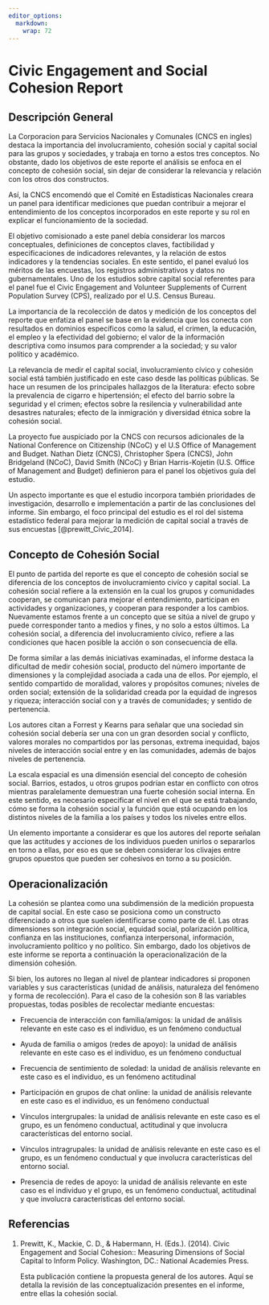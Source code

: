 ```yaml
---
editor_options: 
  markdown: 
    wrap: 72
---
```


# Civic Engagement and Social Cohesion Report

## Descripción General

La Corporacion para Servicios Nacionales y Comunales (CNCS en ingles)
destaca la importancia del involucramiento, cohesión social y capital
social para las grupos y sociedades, y trabaja en torno a estos tres
conceptos. No obstante, dado los objetivos de este reporte el análisis
se enfoca en el concepto de cohesión social, sin dejar de considerar la
relevancia y relación con los otros dos constructos.

Así, la CNCS encomendó que el Comité en Estadísticas Nacionales creara
un panel para identificar mediciones que puedan contribuir a mejorar el
entendimiento de los conceptos incorporados en este reporte y su rol en
explicar el funcionamiento de la sociedad.

El objetivo comisionado a este panel debía considerar los marcos
conceptuales, definiciones de conceptos claves, factibilidad y
especificaciones de indicadores relevantes, y la relación de estos
indicadores y la tendencias sociales. En este sentido, el panel evaluó
los méritos de las encuestas, los registros administrativos y datos no
gubernamentales. Uno de los estudios sobre capital social referentes
para el panel fue el Civic Engagement and Volunteer Supplements of
Current Population Survey (CPS), realizado por el U.S. Census Bureau.

La importancia de la recolección de datos y medición de los conceptos
del reporte que enfatiza el panel se base en la evidencia que los
conecta con resultados en dominios específicos como la salud, el crimen,
la educación, el empleo y la efectividad del gobierno; el valor de la
información descriptiva como insumos para comprender a la sociedad; y su
valor político y académico.

La relevancia de medir el capital social, involucramiento cívico y
cohesión social está también justificado en este caso desde las
políticas públicas. Se hace un resumen de los principales hallazgos de
la literatura: efecto sobre la prevalencia de cigarro e hipertensión; el
efecto del barrio sobre la seguridad y el crimen; efectos sobre la
resilencia y vulnerabilidad ante desastres naturales; efecto de la
inmigración y diversidad étnica sobre la cohesión social.

La proyecto fue auspiciado por la CNCS con recursos adicionales de la
National Conference on Citizenship (NCoC) y el U.S Office of Management
and Budget. Nathan Dietz (CNCS), Christopher Spera (CNCS), John
Bridgeland (NCoC), David Smith (NCoC) y Brian Harris-Kojetin (U.S.
Office of Management and Budget) definieron para el panel los objetivos
guía del estudio.

Un aspecto importante es que el estudio incorpora también prioridades de
investigación, desarrollo e implementación a partir de las conclusiones
del informe. Sin embargo, el foco principal del estudio es el rol del
sistema estadístico federal para mejorar la medición de capital social a
través de sus encuestas [@prewitt_Civic_2014].

## Concepto de Cohesión Social

El punto de partida del reporte es que el concepto de cohesión social se
diferencia de los conceptos de involucramiento civíco y capital social.
La cohesión social refiere a la extensión en la cual los grupos y
comunidades cooperan, se comunican para mejorar el entendimiento,
participan en actividades y organizaciones, y cooperan para responder a
los cambios. Nuevamente estamos frente a un concepto que se sitúa a
nivel de grupo y puede corresponder tanto a medios y fines, y no solo a
estos últimos. La cohesión social, a diferencia del involucramiento
cívico, refiere a las condiciones que hacen posible la acción o son
consecuencia de ella.

De forma similar a las demás iniciativas examinadas, el informe destaca
la dificultad de medir cohesión social, producto del número importante
de dimensiones y la complejidad asociada a cada una de ellos. Por
ejemplo, el sentido compartido de moralidad, valores y propósitos
comunes; niveles de orden social; extensión de la solidaridad creada por
la equidad de ingresos y riqueza; interacción social con y a través de
comunidades; y sentido de pertenencia.

Los autores citan a Forrest y Kearns para señalar que una sociedad sin
cohesión social debería ser una con un gran desorden social y conflicto,
valores morales no compartidos por las personas, extrema inequidad,
bajos niveles de interacción social entre y en las comunidades, además
de bajos niveles de pertenencia.

La escala espacial es una dimensión esencial del concepto de cohesión
social. Barrios, estados, u otros grupos podrían estar en conflicto con
otros mientras paralelamente demuestran una fuerte cohesión social
interna. En este sentido, es necesario especificar el nivel en el que se
está trabajando, cómo se forma la cohesión social y la función que está
ocupando en los distintos niveles de la familia a los países y todos los
niveles entre ellos.

Un elemento importante a considerar es que los autores del reporte
señalan que las actitudes y acciones de los individuos pueden unirlos o
separarlos en torno a ellas, por eso es que se deben considerar los
clivajes entre grupos opuestos que pueden ser cohesivos en torno a su
posición.

## Operacionalización

La cohesión se plantea como una subdimensión de la medición propuesta de
capital social. En este caso se posiciona como un constructo
diferenciado a otros que suelen identificarse como parte de él. Las
otras dimensiones son integración social, equidad social, polarización
política, confianza en las instituciones, confianza interpersonal,
información, involucramiento político y no político. Sin embargo, dado
los objetivos de este informe se reporta a continuación la
operacionalización de la dimensión cohesión.

Si bien, los autores no llegan al nivel de plantear indicadores si
proponen variables y sus características (unidad de análisis, naturaleza
del fenómeno y forma de recolección). Para el caso de la cohesión son 8
las variables propuestas, todas posibles de recolectar mediante
encuestas:

-   Frecuencia de interacción con familia/amigos: la unidad de análisis
    relevante en este caso es el individuo, es un fenómeno conductual

-   Ayuda de familia o amigos (redes de apoyo): la unidad de análisis
    relevante en este caso es el individuo, es un fenómeno conductual

-   Frecuencia de sentimiento de soledad: la unidad de análisis
    relevante en este caso es el individuo, es un fenómeno actitudinal

-   Participación en grupos de chat online: la unidad de análisis
    relevante en este caso es el individuo, es un fenómeno conductual

-   Vínculos intergrupales: la unidad de análisis relevante en este caso
    es el grupo, es un fenómeno conductual, actitudinal y que involucra
    características del entorno social.

-   Vínculos intragrupales: la unidad de análisis relevante en este caso
    es el grupo, es un fenómeno conductual y que involucra
    características del entorno social.

-   Presencia de redes de apoyo: la unidad de análisis relevante en este
    caso es el individuo y el grupo, es un fenómeno conductual,
    actitudinal y que involucra características del entorno social.

## Referencias

1.  Prewitt, K., Mackie, C. D., & Habermann, H. (Eds.). (2014). Civic
    Engagement and Social Cohesion:: Measuring Dimensions of Social
    Capital to Inform Policy. Washington, DC.: National Academies
    Press.

    Esta publicación contiene la propuesta general de los autores. Aquí
    se detalla la revisión de las conceptualización presentes en el
    informe, entre ellas la cohesión social.
